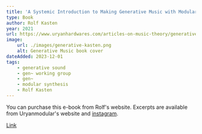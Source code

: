 ```yaml
---
title: 'A Systemic Introduction to Making Generative Music with Modular Synthesis'
type: Book
author: Rolf Kasten
year: 2021
url: https://www.uryanhardwares.com/articles-on-music-theory/generative-music
image:
    url: ./images/generative-kasten.png
    alt: Generative Music book cover
dateAdded: 2023-12-01
tags:
    - generative sound
    - gen~ working group
    - gen~
    - modular synthesis
    - Rolf Kasten
---
```


You can purchase this e-book from Rolf's website. Excerpts are available from Uryanmodular's website and [instagram](https://www.instagram.com/uryanmodular/).

<a href={frontmatter.url}>Link</a>
